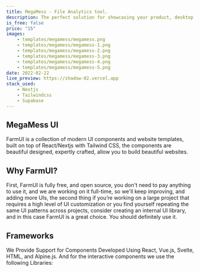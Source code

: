 ```yaml
---
title: MegaMess - File Analytics tool. 
description: The perfect solution for showcasing your product, desktop app, or mobile app in a visually appealing and user-friendly way, to help you get more users to try your product .
is_free: false
price: "15"
images: 
    - templates/megamess/megamess.png
    - templates/megamess/megamess-1.png
    - templates/megamess/megamess-2.png
    - templates/megamess/megamess-3.png
    - templates/megamess/megamess-4.png
    - templates/megamess/megamess-5.png  
date: 2022-02-22
live_preview: https://shadow-02.vercel.app
stack_used: 
    - Nextjs 
    - Tailwindcss
    - Supabase
---
```



## MegaMess UI

FarmUI is a collection of modern UI components and website templates, built on top of React/Nextjs with Tailwind CSS, 
the components are beautiful designed, expertly crafted, allow you to build beautiful websites.

## Why FarmUI?

First, FarmUI is fully free, and open source, you don't need to pay anything to use it, 
and we are working on it full-time, so we'll keep improving, and adding more UIs, 
the second thing if you’re working on a large project that requires  a high level of UI customization or you find yourself repeating the same UI patterns across projects, consider creating an internal UI library, 
and in this case FarmUI is a great choice. You should definitely use it.

## Frameworks

We Provide Support for Components Developed Using React, Vue.js, Svelte, HTML, and Alpine.js.
And for the interactive components we use the following Libraries:

